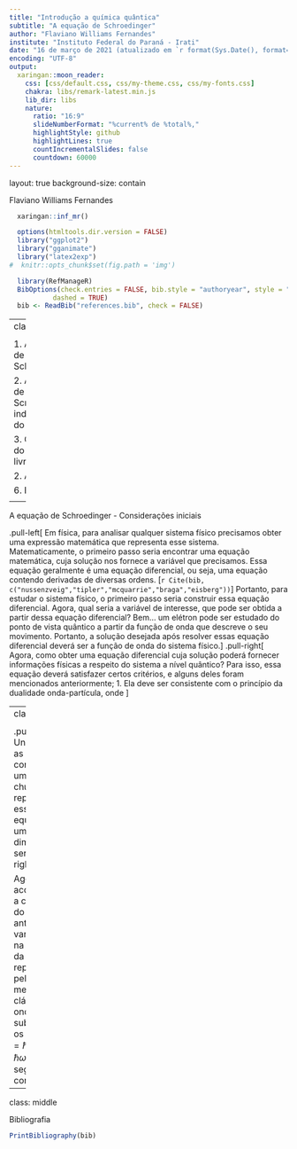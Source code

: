 ```yaml
---
title: "Introdução a química quântica"
subtitle: "A equação de Schroedinger"
author: "Flaviano Williams Fernandes"
institute: "Instituto Federal do Paraná - Irati"
date: "16 de março de 2021 (atualizado em `r format(Sys.Date(), format='%d/%m/%Y')`)"
encoding: "UTF-8"
output:
  xaringan::moon_reader:
    css: [css/default.css, css/my-theme.css, css/my-fonts.css]
    chakra: libs/remark-latest.min.js
    lib_dir: libs
    nature:
      ratio: "16:9"
      slideNumberFormat: "%current% de %total%,"
      highlightStyle: github
      highlightLines: true
      countIncrementalSlides: false
      countdown: 60000
---
```

layout: true
background-size: contain

<div class="my-footer"><span>Flaviano Williams Fernandes</span></div>

```r
  xaringan::inf_mr()
```

```r
  options(htmltools.dir.version = FALSE)
  library("ggplot2")
  library("gganimate")
  library("latex2exp")
#  knitr::opts_chunk$set(fig.path = 'img')
```

```r
  library(RefManageR)
  BibOptions(check.entries = FALSE, bib.style = "authoryear", style = "markdown",
           dashed = TRUE)
  bib <- ReadBib("references.bib", check = FALSE)
```

---
class: middle

<div class="my-header"><span>Sumário</span></div>

1. A equação de Schroedinger

2. A equação de Scrhroedinger independente do tempo

3. O problema do elétron livre

2. Apêndice A

6. Bibliografia

<div class="footnote">
  <ul>
  <hr>
  <li> Esta apresentação está disponível para download em <a href="https://flavianowilliams.github.io/education">flavianowilliams.github.io/education</a>;
  <li> Este material está sujeito a modificações. Recomenda-se acompanhamento permanente.
  </ul>
</div>

---

<div class="my-header"><span>A equação de Schroedinger - Considerações iniciais</span></div>

.pull-left[
Em física, para analisar qualquer sistema físico precisamos obter uma expressão matemática que representa esse sistema. Matematicamente, o primeiro passo seria encontrar uma equação matemática, cuja solução nos fornece a variável que precisamos. Essa equação geralmente é uma equação diferencial, ou seja, uma equação contendo derivadas de diversas ordens. [`r Cite(bib, c("nussenzveig","tipler","mcquarrie","braga","eisberg"))`]
Portanto, para estudar o sistema físico, o primeiro passo seria construir essa equação diferencial. Agora, qual seria a variável de interesse, que pode ser obtida a partir dessa equação diferencial? Bem... um elétron pode ser estudado do ponto de vista quântico a partir da função de onda que descreve o seu movimento. Portanto, a solução desejada após resolver essas equação diferencial deverá ser a função de onda do sistema físico.
]
.pull-right[
Agora, como obter uma equação diferencial cuja solução poderá fornecer informações físicas a respeito do sistema a nível quântico? Para isso, essa equação deverá satisfazer certos critérios, e alguns deles foram mencionados anteriormente;
1. Ela deve ser consistente com o princípio da dualidade onda-partícula, onde
\begin{aligned}
  k = \frac{p}{\hbar},\quad \omega=\frac{E}{\hbar};
\end{aligned}
2. Ela deve ser consistente com a equação da energia (a nível não-relativístico);
\begin{aligned}
  E = \frac{p^2}{2m}+V;
\end{aligned}
3. Ela deve ser linearmente independente, onde os seus termos são funções do tipo $\psi(x,t)$;
4. Ela deve satisfazer o princípio da incerteza.
]

---
class: middle

<div class="my-header"><span>A equação de Schroedinger - Representação matemática</span></div>

.pull-left[
Unindo todas as condições, um bom chute para representar essa equação (em uma dimensão) seria
\begin{aligned}
\alpha\frac{\partial^2}{\partial x^2}\psi(x,t)+V(x,t)\psi(x,t)=\beta\frac{\partial}{\partial t}\psi(x,t).
\end{aligned}
O próximo passo seria obter as expressões para $\alpha$ e $\beta$. Para isso, tomamos como exemplo o pacote de onda
\begin{aligned}
  \psi(x,t)=\cos(kx-\omega t)+i\sin(kx-\omega t).
\end{aligned}
<font class="red">(Observe que a função possui uma parte complexa, afim de estar de acordo com o princípio da incerteza)</font>. Usando a fórmula de Euler $e^{i\theta}=\cos\theta + i\sin\theta$, teremos $\psi (x,t)=e^{i(kx-\omega t)}$ (*esta expressão corresponde justamente a função de onda do elétron livre, que será discutido a seguir*). Substituindo na equação acima teremos
\begin{aligned}
  \alpha\frac{\partial^2}{\partial x^2}e^{i(kx-\omega t)}+V(x,t)e^{i(kx-\omega t)} & = \beta\frac{\partial}{\partial t}e^{i(kx-\omega t)},
\end{aligned}
]
.pull-right[
\begin{aligned}
  \alpha(ik)^2e^{i(kx-\omega t)}+V(x,t)e^{i(kx-\omega t)} & = -i\beta\omega e^{i(kx-\omega t)},\\
  \left[-\alpha k^2+V(x,t)\right]e^{i(kx-\omega t)} & = -i\beta\omega e^{i(kx-\omega t)},\\
  \left[-\alpha k^2+V(x,t)\right] & = -i\beta\omega.
\end{aligned}

Agora, de acordo com a condição 2 do slide anterior, vamos focar na equação da energia representado pela mecânica clássica, onde substituímos os termos $p=\hbar k$ e $E=\hbar\omega$, seguindo o condição 1,
\begin{aligned}
  E & = \frac{p^2}{2m}+V,\\
    \hbar\omega & = \frac{\hbar^2k^2}{2m}+V.
\end{aligned}
Podemos ver que as equações coincidem se $\alpha=-\hbar^2/2m$ e $\beta=i\hbar$. Assim chegamos na **tão desejada** equação de Schroedinger em uma dimensão,
\begin{aligned}
  \boxed{-\frac{\hbar^2}{2m}\frac{\partial^2}{\partial x^2}\psi(x,t)+V(x,t)\psi(x,t) = i\hbar\frac{\partial}{\partial t}\psi(x,t).}
\end{aligned}
]

---
class: middle

<div class="my-header"><span>Bibliografia</span></div>

```r
PrintBibliography(bib)
```

